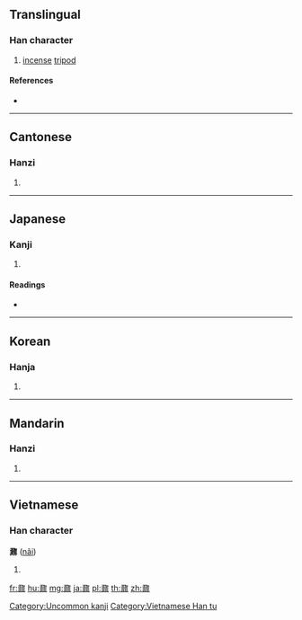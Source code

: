 {{character info/new}}
==Translingual==

===Han character===
{{Han char|rn=206|rad=鼎|as=02|sn=15|four=17227|canj=NSBUL|ids=⿱乃鼎}}

# [[incense]] [[tripod]]

====References====
* {{Han ref|kx=1525.120|dkj=48318|dj=2061.030|hdz=74741.010|uh=9F10|ud=40720|bh=E8F3|bd=59635}}

----

==Cantonese==

===Hanzi===
{{yue-hanzi|jyut=|y=naai5}}

# {{defn|lang=yue|sort=鼎02}}

----

==Japanese==

===Kanji===
{{ja-kanji|grade=|rs=鼎02}}

# {{defn|lang=ja|sort=鼎02}}

====Readings====
* {{ja-readings|on=[[だい]] (dai), [[ない]] (nai), [[どう]] (dō), [[のう]] (nō)|kun=[[かなえ]] (kanae)}}

----

==Korean==

===Hanja===
{{ko-hanja|hangeul=내|eumhun=|rv=nae|mr=nae|y=nay}}

# {{defn|lang=ko|sort=鼎02}}

[[Category:Uncommon kanji]]

----

==Mandarin==

===Hanzi===
{{cmn-hanzi|pin=[[nài]] ([[nai4]])|wg=nai<sup>4</sup>}}

# {{defn|lang=cmn|sort=鼎02}}

----

==Vietnamese==

===Han character===
'''鼐''' ([[nãi]])

# {{defn|lang=vi}}

[[Category:Vietnamese Han tu]]

[[fr:鼐]]
[[hu:鼐]]
[[mg:鼐]]
[[ja:鼐]]
[[pl:鼐]]
[[th:鼐]]
[[zh:鼐]]